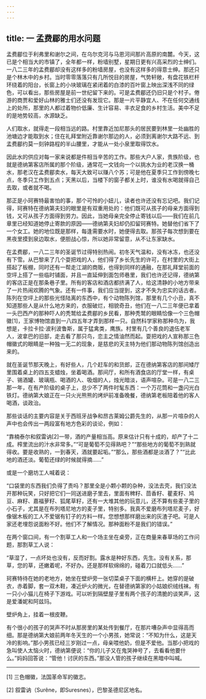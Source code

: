 ```yaml
---
---
---
```

title: 一 孟费郿的用水问题
---




孟费郿位于利弗里和谢尔之间，在乌尔克河与马恩河间那片高原的南麓。今天，这已是个相当大的市镇了，全年都一样，粉墙别墅，星期日更有兴高采烈的士绅们。一八二三年的孟费郿却没有这样多的粉墙房屋，也没有这样多的得意士绅。那还只是个林木中的乡村。当时零零落落只有几所悦目的房屋，气势轩敞，有盘花铁栏杆环绕着的阳台，长窗上的小块玻璃在紧闭着的白漆的百叶窗上映出深浅不同的绿色，可以看出，那些房屋是前一世纪留下来的。可是孟费郿还仍旧只是个村子。倦游的商贾和爱好山林的雅士们还没有发现它。那是一片平静宜人、不在任何交通线上的处所，那里的人都过着物价低廉、生计容易、丰衣足食的乡村生活。美中不足的是地势较高，水源缺乏。

人们取水，就得走一段相当远的路。村里靠近加尼那头的居民要到林里一处幽胜的池塘边才能取到水；住在礼拜堂附近靠谢尔那边的人，必须到离谢尔大路不远、到孟费郿约莫一刻钟路程的半山腰里，才能从一处小泉里取得饮水。

因此水的供应对每一家来说都是件相当辛苦的工作。那些大户人家，贵族阶级，也就是德纳第客店所属的那个阶级，通常花一文钱向一个以挑水为业的老汉换一桶水，那老汉在孟费郿卖水，每天大致可以赚八个苏；可是他在夏季只工作到傍晚七点，冬季只工作到五点；天黑以后，当楼下的窗子都关上时，谁没有水喝就得自己去取，或者就不喝。

那正是小珂赛特最害怕的事，那个可怜的小妞儿，读者也许还没有忘记吧。我们记得，珂赛特在德纳第夫妇的眼里是有双重用处的：他们既可从孩子的母亲方面得到钱，又可从孩子方面得到劳力。因此，当她母亲完全停止寄钱以后——我们在前几章里已经知道她停止寄款的原因——德纳第夫妇却仍扣留珂赛特。她替他们省下了一个女工。她的地位既是那样，每逢需要水时，她便得去取。那孩子每次想到要在黑夜里摸到泉边取水，便胆战心惊，所以她非常留意，从不让东家缺水。

在孟费郿，一八二三年的圣诞节过得特别热闹。初冬天气温和，没有冰冻，也还没有下雪。从巴黎来了几个耍把戏的人，他们得了乡长先生的许可，在村里的大街上搭起了板棚，同时还有一帮走江湖的商贩，也得到同样的通融，在那礼拜堂前面的空坪上搭了一些临时铺面，并且一直延伸到面包师巷里，我们也许还记得，德纳第的客店正是在那条巷子里。所有的客店和酒店都挤满了人，给这清静的小地方带来了一片热闹欢腾的气象。还有一件事，我们应当提到，这才不失为忠实的话古者。陈列在空坪上的那些光怪陆离的东西中，有个动物陈列馆，那里有几个小丑，真不知道那些人是从什么地方来的，衣服破烂，相貌奇丑，他们在一八二三年便已拿着一头巴西产的那种吓人的秃鹫给孟费郿的乡民看，那种秃鹫的眼睛恰像一个三色帽徽[1]，王家博物馆直到一八四五年才弄到那样一只。自然科学家称那种鸟为，我想是，卡拉卡拉·波利波鲁斯，属于猛禽类，鹰族。村里有几个善良的退伍老军人，波拿巴的旧部，走去看了那只鸟，恋主之情油然而起。耍把戏的人宣称那三色帽徽式的眼睛是一种独一无二的现象，是慈悲的天主特为他们那动物陈列馆创造出来的。

就在圣诞节那天晚上，有好些人，几个赶车的和货郎，正在德纳第客店的那间矮厅里围着桌上的四五支蜡烛，坐着喝酒。那间厅，和所有酒食店的厅堂一样，有桌子、锡酒罐、玻璃瓶、喝酒的人、吸烟的人，烛光暗淡，语声喧杂。可是一八二三那一年，在有产阶级的桌子上，总少不了两件时髦东西：一个万花筒和一盏闪光白铁灯。德纳第大娘正在一只火光熊熊的烤炉前准备晚餐，德纳第老板陪着他的客人喝酒，谈政治。

那些谈话的主要内容是关于西班牙战争和昂古莱姆公爵先生的，从那一片喧杂的人声中也会传出一两段富有地方色彩的谈论，例如：

“靠楠泰尔和叙雷讷[2]一带，酒的产量相当高。原来估计只有十成的，却产了十二成。榨里流出的汁水非常多。”“可是葡萄不见得熟吧？”“那些地方的葡萄不到熟就得收。要是收熟的，一到春天，酒就要起垢。”“那么，那些酒都是淡酒了？”“比此地的酒还淡。葡萄还绿的时候就得摘……”

或是一个磨坊工人喊着说：

“口袋里的东西我们负得了责吗？那里全是小颗小颗的杂种，没法去壳，我们没法开那种玩笑，只好把它们一同送进磨子里去，里面有稗籽、茴香籽、瞿麦籽、鸠豆、麻籽、嘉福萝籽、狐尾草籽，还有一大堆其他的玩意儿，还不算有些麦子里的小石子，尤其是在布列塔尼地方的麦子里，特别多。我真不爱磨布列塔尼麦子，好像锯木板的工人不爱锯有钉子的方料一样。您想想那样磨出来的灰渣子吧。可是人家还老埋怨说面粉不好。他们不了解情况。那种面粉不是我们的错误。”

在两个窗口间，有一个割草工人和一个场主坐在桌旁，正在商量来春草场的工作问题，那割草工人说：

“草湿了，一点坏处也没有，反而好割。露水是种好东西，先生。没有关系，那草，您的草，还嫩着呢，不好办。还是那样软绵绵的，碰着刀口就低头……”

珂赛特待在她的老地方，她坐在壁炉旁一张切菜桌子下面的横杆上。她穿的是破衣，赤着脚，套一双木鞋，凑近炉火的微光，在替德纳第家的小姑娘织绒线袜。有一只小小猫儿在椅子下游戏。可以听到隔壁屋子里有两个孩子的清脆的谈笑声，这是爱潘妮和阿兹玛。

壁炉角上，挂着一根皮鞭。

有个很小的孩子的哭声不时从那房里的某处传到餐厅，在那片嘈杂声中显得高而细。那是德纳第大娘前两年冬天生的一个小男孩，她常说：“不知为什么，这是天冷的影响。”那小男孩已经三岁刚过一点，母亲喂他奶，但是不爱他。当那小把戏的急叫使人太恼火时，德纳第便说：“你的儿子又在鬼哭神号了，去看看他要什么。”妈妈回答说：“管他！讨厌的东西。”那没人管的孩子继续在黑暗中叫喊。



* * *



[1] 三色帽徽，法国革命军的徽志。

[2] 叙雷讷（Surêne，即Suresnes），巴黎圣德尼区地名。